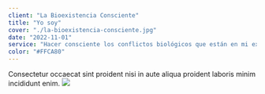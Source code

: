 ```yaml
---
client: "La Bioexistencia Consciente"
title: "Yo soy"
cover: "./la-bioexistencia-consciente.jpg"
date: "2022-11-01"
service: "Hacer consciente los conflictos biológicos que están en mi existencia"
color: "#FFCA80"
---
```


Consectetur occaecat sint proident nisi in aute aliqua proident laboris minim incididunt enim.
![](./la-bioexistencia-consciente.jpg)
